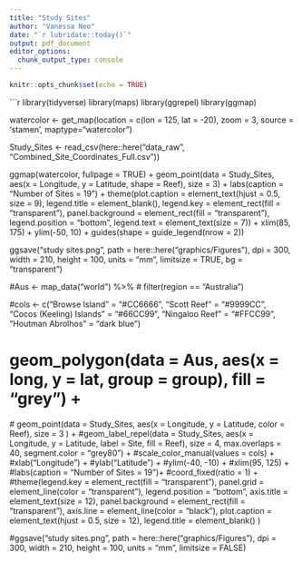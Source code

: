 ```yaml
---
title: "Study Sites"
author: "Vanessa Neo"
date: "`r lubridate::today()`"
output: pdf_document
editor_options: 
  chunk_output_type: console
---
```


```r
knitr::opts_chunk$set(echo = TRUE)
```

```r
library(tidyverse)
library(maps)
library(ggrepel)
library(ggmap)

watercolor <- get_map(location = c(lon = 125, lat = -20), zoom = 3, source = 'stamen', maptype="watercolor")

Study_Sites <- read_csv(here::here("data_raw", "Combined_Site_Coordinates_Full.csv")) 

ggmap(watercolor, fullpage = TRUE) +
  geom_point(data = Study_Sites, aes(x = Longitude, y = Latitude, shape = Reef), size = 3) +
  labs(caption = "Number of Sites = 19") +
  theme(plot.caption = element_text(hjust = 0.5, size = 9), legend.title = element_blank(), legend.key = element_rect(fill = "transparent"), panel.background = element_rect(fill = "transparent"), legend.position = "bottom", legend.text = element_text(size = 7)) +
  xlim(85, 175) +
  ylim(-50, 10) +
  guides(shape = guide_legend(nrow = 2))


ggsave("study sites.png", path = here::here("graphics/Figures"), dpi = 300, width = 210, height = 100, units = "mm", limitsize = TRUE, bg = "transparent")


#Aus <- map_data("world") %>% 
 # filter(region == "Australia")

#cols <- c("Browse Island" = "#CC6666", "Scott Reef" = "#9999CC", "Cocos (Keeling) Islands" = "#66CC99", "Ningaloo Reef" = "#FFCC99", "Houtman Abrolhos" = "dark blue")

# geom_polygon(data = Aus, aes(x = long, y = lat, group = group), fill = "grey") +
 # geom_point(data = Study_Sites, aes(x = Longitude, y = Latitude, color = Reef), size = 3 ) +
  #geom_label_repel(data = Study_Sites, aes(x = Longitude, y = Latitude, label = Site, fill = Reef), size = 4, max.overlaps = 40, segment.color = "grey80") +
  #scale_color_manual(values = cols) +
  #xlab("Longitude") +
  #ylab("Latitude") +
  #ylim(-40, -10) +
  #xlim(95, 125) +
  #labs(caption = "Number of Sites = 19")+
  #coord_fixed(ratio = 1) +
  #theme(legend.key = element_rect(fill = "transparent"), panel.grid = element_line(color = "transparent"), legend.position = "bottom", axis.title = element_text(size = 12), panel.background = element_rect(fill = "transparent"), axis.line = element_line(color = "black"), plot.caption = element_text(hjust = 0.5, size = 12), legend.title = element_blank() )

#ggsave("study sites.png", path = here::here("graphics/Figures"), dpi = 300, width = 210, height = 100, units = "mm", limitsize = FALSE)

